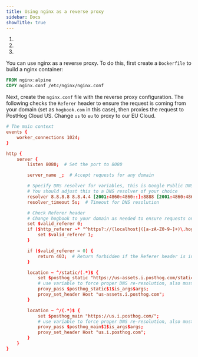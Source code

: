 ```yaml
---
title: Using nginx as a reverse proxy
sidebar: Docs
showTitle: true
---
```



<CalloutBox icon="IconWarning" title="Warning" type="fyi">

  1. <ProxyWarning />
  2. <RegionWarning />
  3. <ProxyPathNamesWarning />

</CalloutBox>

You can use nginx as a reverse proxy. To do this, first create a `Dockerfile` to build a nginx container:

```dockerfile
FROM nginx:alpine
COPY nginx.conf /etc/nginx/nginx.conf
```

Next, create the `nginx.conf` file with the reverse proxy configuration. The following checks the `Referer` header to ensure the request is coming from your domain (set as `hogbook.com` in this case), then proxies the request to PostHog Cloud US. Change `us` to `eu` to proxy to our EU Cloud.

```nginx.conf
# The main context
events {
    worker_connections 1024;
}

http {
    server {
        listen 8080;  # Set the port to 8080

        server_name _;  # Accept requests for any domain

        # Specify DNS resolver for variables, this is Google Public DNS
        # You should adjust this to a DNS resolver of your choice
        resolver 8.8.8.8 8.8.4.4 [2001:4860:4860::]:8888 [2001:4860:4860::]:8844 valid=300s;
        resolver_timeout 5s;  # Timeout for DNS resolution

        # Check Referer header
        # Change hogbook to your domain as needed to ensure requests only come from your domain
        set $valid_referer 0;
        if ($http_referer ~* "^https?://(localhost|([a-zA-Z0-9-]+)\.hogbook\.com)") {
            set $valid_referer 1;
        }

        if ($valid_referer = 0) {
            return 403;  # Return forbidden if the Referer header is invalid
        }

        location ~ ^/static/(.*)$ {
            set $posthog_static "https://us-assets.i.posthog.com/static/";
            # use variable to force proper DNS re-resolution, also must manually pass along path
            proxy_pass $posthog_static$1$is_args$args;
            proxy_set_header Host "us-assets.i.posthog.com";
        }

        location ~ ^/(.*)$ {
            set $posthog_main "https://us.i.posthog.com/";
            # use variable to force proper DNS re-resolution, also must manually pass along path
            proxy_pass $posthog_main$1$is_args$args;
            proxy_set_header Host "us.i.posthog.com";
        }
    }
}
```